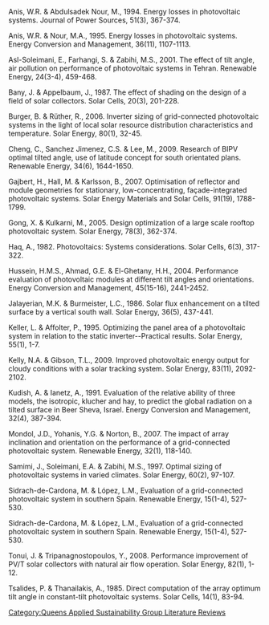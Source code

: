 {{QASpage}}

[[Category:Queens Applied Sustainability Group Literature Reviews]]

Anis, W.R. & Abdulsadek Nour, M., 1994. Energy losses in photovoltaic systems. Journal of Power Sources, 51(3), 367-374.

Anis, W.R. & Nour, M.A., 1995. Energy losses in photovoltaic systems. Energy Conversion and Management, 36(11), 1107-1113.

Asl-Soleimani, E., Farhangi, S. & Zabihi, M.S., 2001. The effect of tilt angle, air pollution on performance of photovoltaic systems in Tehran. Renewable Energy, 24(3-4), 459-468.

Bany, J. & Appelbaum, J., 1987. The effect of shading on the design of a field of solar collectors. Solar Cells, 20(3), 201-228.

Burger, B. & Rüther, R., 2006. Inverter sizing of grid-connected photovoltaic systems in the light of local solar resource distribution characteristics and temperature. Solar Energy, 80(1), 32-45.

Cheng, C., Sanchez Jimenez, C.S. & Lee, M., 2009. Research of BIPV optimal tilted angle, use of latitude concept for south orientated plans. Renewable Energy, 34(6), 1644-1650.

Gajbert, H., Hall, M. & Karlsson, B., 2007. Optimisation of reflector and module geometries for stationary, low-concentrating, façade-integrated photovoltaic systems. Solar Energy Materials and Solar Cells, 91(19), 1788-1799.

Gong, X. & Kulkarni, M., 2005. Design optimization of a large scale rooftop photovoltaic system. Solar Energy, 78(3), 362-374.

Haq, A., 1982. Photovoltaics: Systems considerations. Solar Cells, 6(3), 317-322.

Hussein, H.M.S., Ahmad, G.E. & El-Ghetany, H.H., 2004. Performance evaluation of photovoltaic modules at different tilt angles and orientations. Energy Conversion and Management, 45(15-16), 2441-2452.

Jalayerian, M.K. & Burmeister, L.C., 1986. Solar flux enhancement on a tilted surface by a vertical south wall. Solar Energy, 36(5), 437-441.

Keller, L. & Affolter, P., 1995. Optimizing the panel area of a photovoltaic system in relation to the static inverter--Practical results. Solar Energy, 55(1), 1-7.

Kelly, N.A. & Gibson, T.L., 2009. Improved photovoltaic energy output for cloudy conditions with a solar tracking system. Solar Energy, 83(11), 2092-2102.

Kudish, A. & Ianetz, A., 1991. Evaluation of the relative ability of three models, the isotropic, klucher and hay, to predict the global radiation on a tilted surface in Beer Sheva, Israel. Energy Conversion and Management, 32(4), 387-394.

Mondol, J.D., Yohanis, Y.G. & Norton, B., 2007. The impact of array inclination and orientation on the performance of a grid-connected photovoltaic system. Renewable Energy, 32(1), 118-140.

Samimi, J., Soleimani, E.A. & Zabihi, M.S., 1997. Optimal sizing of photovoltaic systems in varied climates. Solar Energy, 60(2), 97-107.

Sidrach-de-Cardona, M. & López, L.M., Evaluation of a grid-connected photovoltaic system in southern Spain. Renewable Energy, 15(1-4), 527-530.

Sidrach-de-Cardona, M. & López, L.M., Evaluation of a grid-connected photovoltaic system in southern Spain. Renewable Energy, 15(1-4), 527-530.

Tonui, J. & Tripanagnostopoulos, Y., 2008. Performance improvement of PV/T solar collectors with natural air flow operation. Solar Energy, 82(1), 1-12.

Tsalides, P. & Thanailakis, A., 1985. Direct computation of the array optimum tilt angle in constant-tilt photovoltaic systems. Solar Cells, 14(1), 83-94.